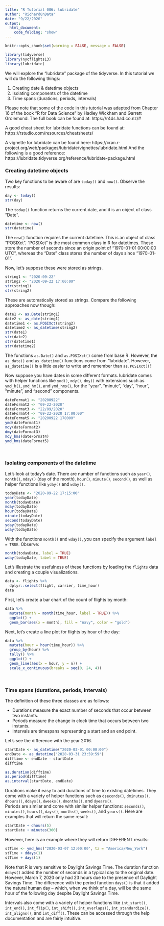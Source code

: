 ```yaml
---
title: "R Tutorial 006: lubridate"
author: "RichardOnData"
date: "9/22/2020"
output: 
  html_document:
    code_folding: "show"
---
```


```r
knitr::opts_chunk$set(warning = FALSE, message = FALSE)
```

```r
library(tidyverse)
library(nycflights13) 
library(lubridate)
```

We will explore the "lubridate" package of the tidyverse.  In this tutorial we will do the following things:

1) Creating date & datetime objects
2) Isolating components of the datetime
3) Time spans (durations, periods, intervals)

Please note that some of the code in this tutorial was adapted from Chapter 16 of the book "R for Data Science" by Hadley Wickham and Garrett Grolemund.  The full book can be found at: https://r4ds.had.co.nz/#

A good cheat sheet for lubridate functions can be found at: https://rstudio.com/resources/cheatsheets/ 

A vignette for lubridate can be found here: https://cran.r-project.org/web/packages/lubridate/vignettes/lubridate.html 
And the following is a good reference: https://lubridate.tidyverse.org/reference/lubridate-package.html 

### Creating datetime objects ###

Two key functions to be aware of are `today()` and `now()`.   Observe the results:

```r
day <- today()
str(day)
```

The `today()` function returns the current date, and it is an object of class "Date".   

```r
datetime <- now()
str(datetime)
```

The `now()` function requires the current datetime.  This is an object of class "POSIXct".
"POSIXct" is the most common class in R for datetimes.   These store the number of seconds since an origin point of "1970-01-01 00:00:00 UTC", whereas the "Date" class stores the number of days since "1970-01-01".

Now, let's suppose these were stored as strings.

```r
string1 <- "2020-09-22"
string2 <- "2020-09-22 17:00:00"
str(string1)
str(string2)
```

These are automatically stored as strings.  Compare the following approaches now though:

```r
date1 <- as.Date(string1)
date2 <- as_date(string1)
datetime1 <- as.POSIXct(string2)
datetime2 <- as_datetime(string2)
str(date1)
str(date2)
str(datetime1)
str(datetime2)
```

The functions `as.Date()` and `as.POSIXct()` come from base R.  However, the `as_date()` and `as_datetime()` functions come from "lubridate".  However, `as_datetime()` is a little easier to write and remember than `as.POSIXct()`! 

Now suppose you have dates in some different formats.  lubridate comes with helper functions like `ymd()`, `mdy()`, `dmy()` with extensions such as `ymd_h()`, `ymd_hm()`, and `ymd_hms()`, for the "year", "minute", "day", "hour", "minute", and "second" components.

```r
dateFormat1 <- "20200922"
dateFormat2 <- "09-22-2020"
dateFormat3 <- "22/09/2020"
dateFormat4 <- "09-22-2020 17:00:00"
dateFormat5 <- "20200922 170000"
ymd(dateFormat1)
mdy(dateFormat2)
dmy(dateFormat3)
mdy_hms(dateFormat4)
ymd_hms(dateFormat5)
```

<br>

### Isolating components of the datetime ###

Let's look at today's date.   There are number of functions such as `year()`, `month()`, `mday()` (day of the month), `hour()`, `minute()`, `second()`, as well as helper functions like `yday()` and `wday()`.

```r
todayDate <- "2020-09-22 17:15:00"
year(todayDate)
month(todayDate)
mday(todayDate)
hour(todayDate)
minute(todayDate)
second(todayDate)
yday(todayDate)
wday(todayDate)
```

With the functions `month()` and `wday()`, you can specify the argument `label = TRUE`.   Observe:

```r
month(todayDate, label = TRUE)
wday(todayDate, label = TRUE)
```

Let's illustrate the usefulness of these functions by loading the `flights` data and creating a couple visualizations.

```r
data <- flights %>%
  dplyr::select(flight, carrier, time_hour)
data
```

First, let's create a bar chart of the count of flights by month:

```r
data %>%
  mutate(month = month(time_hour, label = TRUE)) %>%
  ggplot() +
  geom_bar(aes(x = month), fill = "navy", color = "gold")
```

Next, let's create a line plot for flights by hour of the day:

```r
data %>%
  mutate(hour = hour(time_hour)) %>%
  group_by(hour) %>%
  tally() %>%
  ggplot() +
  geom_line(aes(x = hour, y = n)) +
  scale_x_continuous(breaks = seq(0, 24, 4))
```

<br>

### Time spans (durations, periods, intervals) ###

The definition of these three classes are as follows:

* Durations measure the exact number of seconds that occur between two instants.
* Periods measure the change in clock time that occurs between two instants.
* Intervals are timespans representing a start and an end point.

Let's see the difference with the year 2016.

```r
startDate <- as_datetime("2020-03-01 00:00:00")
endDate <- as_datetime("2020-03-31 23:59:59")
difftime <- endDate - startDate
difftime
```

```r
as.duration(difftime)
as.period(difftime)
as.interval(startDate, endDate)
```

Durations make it easy to add durations of time to existing datetimes.   They come with a variety of helper functions such as `dseconds()`, `dminutes()`, `dhours()`, `ddays()`, `dweeks()`, `dmonths()`, and `dyears()`.  
Periods are similar and come with similar helper functions: `seconds()`, `minutes()`, `hours()`, `days()`, `months()`, `weeks()`, and `years()`.  Here are examples that will return the same result:

```r
startDate + dhours(5)
startDate + minutes(300)
```

However, here is an example where they will return DIFFERENT results:

```r
stTime <- ymd_hms("2020-03-07 12:00:00", tz = "America/New_York")
stTime + ddays(1)
stTime + days(1)
```

Note that R is very sensitive to Daylight Savings Time.  The duration function `ddays()` added the number of seconds in a typical day to the original date.  However, March 7, 2020 only had 23 hours due to the presence of Daylight Savings Time.   The difference with the period function `days()` is that it added the natural human day -- which, when we think of a day, will be the same hour of the following day despite Daylight Savings Time.

Intervals also come with a variety of helper functions like `int_start()`, `int_end()`, `int_flip()`, `int_shift()`, `int_overlaps()`, `int_standardize()`, `int_aligns()`, and `int_diff()`.  These can be accessed through the help documentation and are fairly intuitive.
